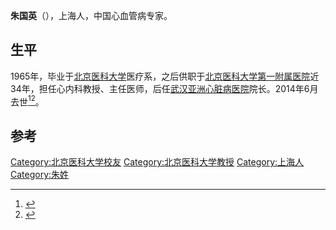 '''朱国英'''（{{bd|1942年||2014年|6月17日|catIdx=Zhu}}），上海人，中国心血管病专家。

==生平==
1965年，毕业于[[北京医科大学|北京医科大学]]医疗系，之后供职于[[北京医科大学第一附属医院|北京医科大学第一附属医院]]近34年，担任心内科教授、主任医师，后任[[武汉亚洲心脏病医院|武汉亚洲心脏病医院]]院长。2014年6月去世<ref>{{cite journal|author=《岭南心血管病杂志》编辑部|title=著名心血管病专家朱国英教授逝世|journal=《岭南心血管病杂志》|year=2014年|issue=04期|accessdate=2015-01-18}}</ref><ref>{{cite news|title=五十载医心情怀朱学满门，尽一生救人无数泽被众生“医心大师”朱国英去世|url=http://www.changjiangtimes.com/2014/06/481092.html|accessdate=2015-01-18|newspaper=长江商报|archive-date=2020-02-15|archive-url=https://web.archive.org/web/20200215130304/http://www.changjiangtimes.com/2014/06/481092.html|dead-url=no}}</ref>。

==参考==
{{reflist}}

{{Authority control}}
{{DEFAULTSORT:Z}}
[[Category:北京医科大学校友|Category:北京医科大学校友]]
[[Category:北京医科大学教授|Category:北京医科大学教授]]
[[Category:上海人|Category:上海人]]
[[Category:朱姓|Category:朱姓]]